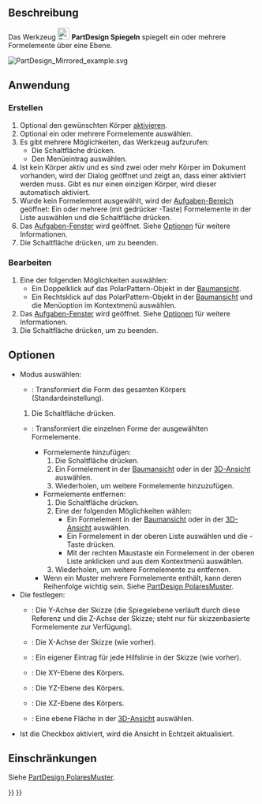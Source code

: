 <languages/>

{{Docnav/de
|‎[[PartDesign_Thickness/de|Dicke]]
|[[PartDesign_LinearPattern/de|Lineares Muster]]
|[[PartDesign_Workbench|PartDesign]]
|IconL=PartDesign_Thickness.svg
|IconR=PartDesign_LinearPattern.svg
|IconC=Workbench_PartDesign.svg
}}

{{GuiCommand/de
|Name=PartDesign Mirrored
|Name/de=PartDesign Spiegeln
|MenuLocation=Part Design → Muster anwenden → Spiegeln
|Workbenches=[[PartDesign_Workbench/de|PartDesign]]
|SeeAlso=[[PartDesign_MultiTransform/de|PartDesign MehrfachTransformation]]
}}

<span id="Description"></span>
==Beschreibung==

Das Werkzeug [[Image:PartDesign_Mirrored.svg|24px]] '''PartDesign Spiegeln''' spiegelt ein oder mehrere Formelemente über eine Ebene.

[[File:PartDesign Mirrored example.svg]]
{{Caption|Ein Formelement Tasche, das aus einer Skizze erstellt wurde, die einen Kreis (A) enthält, wird verwendet, um ein gespiegeltes Formelement (Mirrored-Objekt) zu erstellen. Die vertikale Achse der Skizze (B) wird als Symmetrieachse verwendet, um die Spiegelebene festzulegen. Das Ergebnis (C) wird rechts angezeigt.}} 

<span id="Usage"></span>
==Anwendung==

<span id="Create"></span>
===Erstellen===

# Optional den gewünschten Körper [[PartDesign_Body/de#Aktiver_Status|aktivieren]].
# Optional ein oder mehrere Formelemente auswählen.
# Es gibt mehrere Möglichkeiten, das Werkzeug aufzurufen:
#* Die Schaltfläche {{Button|[[Image:PartDesign_Mirrored.svg|16px]] [[PartDesign_Mirrored/de|Spiegeln]]}} drücken.
#* Den Menüeintrag {{MenuCommand|Part Design → Muster anwenden → [[Image:PartDesign_Mirrored.svg|16px]] Spiegeln}} auswählen.
# Ist kein Körper aktiv und es sind zwei oder mehr Körper im Dokument vorhanden, wird der Dialog {{MenuCommand|Aktiver Körper erforderlich}} geöffnet und zeigt an, dass einer aktiviert werden muss. Gibt es nur einen einzigen Körper, wird dieser automatisch aktiviert.
# Wurde kein Formelement ausgewählt, wird der [[Task_panel/de|Aufgaben-Bereich]] {{MenuCommand|Element auswählen}} geöffnet: Ein oder mehrere (mit gedrücker {{KEY|Ctrl}}-Taste) Formelemente in der Liste auswählen und die Schaltfläche {{Button|OK}} drücken.
# Das [[Task_panel/de|Aufgaben-Fenster]]  {{MenuCommand|Parameter der Spiegelung}} wird geöffnet. Siehe [[#Optionen|Optionen]] für weitere Informationen.
# Die Schaltfläche {{Button|OK}} drücken, um zu beenden.

<span id="Edit"></span>
===Bearbeiten===

# Eine der folgenden Möglichkeiten auswählen:
#* Ein Doppelklick auf das PolarPattern-Objekt in der [[Tree_view/de|Baumansicht]].
#* Ein Rechtsklick auf das PolarPattern-Objekt in der [[Tree_view/de|Baumansicht]] und die Menüoption {{MenuCommand|Spiegelung bearbeiten}} im Kontextmenü auswählen.
# Das [[Task_panel/de|Aufgaben-Fenster]] {{MenuCommand|Parameter der Spiegelung}} wird geöffnet. Siehe [[#Optionen|Optionen]] für weitere Informationen.
# Die Schaltfläche {{Button|OK}} drücken, um zu beenden.

<span id="Options"></span>
==Optionen==

* Modus auswählen:
** {{MenuCommand|Körper transformieren}}: Transformiert die Form des gesamten Körpers (Standardeinstellung). {{Version/de|1.0}}
*# Die Schaltfläche {{Button|Add feature}} drücken.
** {{MenuCommand|Werkzeugformen transformieren}}: Transformiert die einzelnen  Forme der ausgewählten Formelemente.
*** Formelemente hinzufügen:
***# Die Schaltfläche {{Button|Element hinzufügen}} drücken.
***# Ein Formelement in der [[Tree_view/de|Baumansicht]] oder in der [[3D_View/de|3D-Ansicht]] auswählen.
***# Wiederholen, um weitere Formelemente hinzuzufügen.
*** Formelemente entfernen:
***# Die Schaltfläche {{Button|Element entfernen}} drücken.
***# Eine der folgenden Möglichkeiten wählen:
***#* Ein Formelement in der [[Tree_view/de|Baumansicht]] oder in der [[3D_View/de|3D-Ansicht]] auswählen.
***#* Ein Formelement in der oberen Liste auswählen und die {{KEY|Del}}-Taste drücken.
***#* Mit der rechten Maustaste ein Formelement in der oberen Liste anklicken und {{MenuCommand|Entfernen}} aus dem Kontextmenü auswählen.
***# Wiederholen, um weitere Formelemente zu entfernen.
*** Wenn ein Muster mehrere Formelemente enthält, kann deren Reihenfolge wichtig sein. Siehe [[PartDesign_PolarPattern/de#Formelemente ordnen|PartDesign PolaresMuster]].
* Die {{MenuCommand|Spiegelebene}} festlegen:
** {{MenuCommand|Vertikale Skizzenachse}}: Die Y-Achse der Skizze (die Spiegelebene verläuft durch diese Referenz und die Z-Achse der Skizze; steht nur für skizzenbasierte Formelemente zur Verfügung).
** {{MenuCommand|Horizontale Skizzenachse}}: Die X-Achse der Skizze (wie vorher).
** {{MenuCommand|Konstruktionslinie}}: Ein eigener Eintrag für jede Hilfslinie in der Skizze (wie vorher).
** {{MenuCommand|Basis XY Ebene}}: Die XY-Ebene des Körpers.
** {{MenuCommand|Basis YZ Ebene}}: Die YZ-Ebene des Körpers.
** {{MenuCommand|Basis XZ Ebene}}: Die XZ-Ebene des Körpers.
** {{MenuCommand|Wähle Referenz...}}: Eine ebene Fläche in der [[3D_View/de|3D-Ansicht]] auswählen.
* Ist die Checkbox {{MenuCommand|Ansicht aktualisieren}} aktiviert, wird die Ansicht in Echtzeit aktualisiert.

<span id="Limitations"></span>
==Einschränkungen==

Siehe [[PartDesign_PolarPattern/de#Einschränkungen|PartDesign PolaresMuster]].


{{Docnav/de
|‎[[PartDesign_Thickness/de|Dicke]]
|[[PartDesign_LinearPattern/de|Lineares Muster]]
|[[PartDesign_Workbench|PartDesign]]
|IconL=PartDesign_Thickness.svg
|IconR=PartDesign_LinearPattern.svg
|IconC=Workbench_PartDesign.svg
}}

{{PartDesign Tools navi{{#translation:}}}}
{{Userdocnavi{{#translation:}}}}